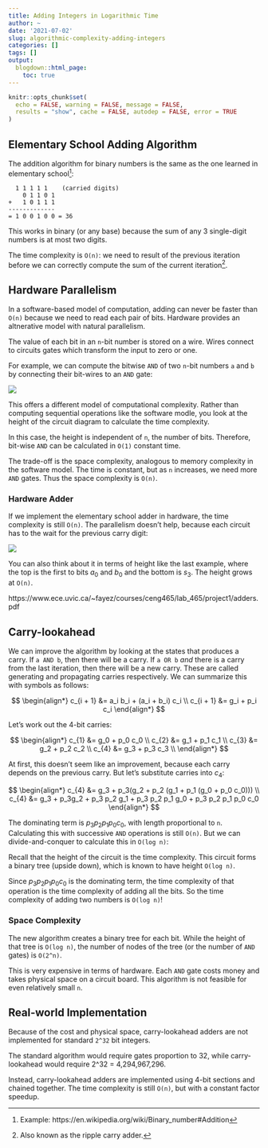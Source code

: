 ```yaml
---
title: Adding Integers in Logarithmic Time
author: ~
date: '2021-07-02'
slug: algorithmic-complexity-adding-integers
categories: []
tags: []
output:
  blogdown::html_page:
    toc: true
---
```


```r
knitr::opts_chunk$set(
  echo = FALSE, warning = FALSE, message = FALSE,
  results = "show", cache = FALSE, autodep = FALSE, error = TRUE
)
```


## Elementary School Adding Algorithm

The addition algorithm for binary numbers is the same as the
one learned in elementary school^[Example: https://en.wikipedia.org/wiki/Binary_number#Addition]:

```
  1 1 1 1 1    (carried digits)
    0 1 1 0 1
+   1 0 1 1 1
-------------
= 1 0 0 1 0 0 = 36
```

This works in binary (or any base) because the sum of any
3 single-digit numbers is at most two digits.

The time complexity is `O(n)`: we need to result of the previous
iteration before we can correctly compute the
sum of the current iteration^[Also known as the ripple carry adder.].

## Hardware Parallelism

In a software-based model of computation, adding can never
be faster than `O(n)` because we need to read each pair of bits.
Hardware provides an altnerative model with natural parallelism.

The value of each bit in an `n`-bit number is stored on a wire.
Wires connect to circuits gates which transform the input to
zero or one.

For example, we can compute the bitwise `AND` of two `n`-bit numbers `a` and `b`
by connecting their bit-wires to an `AND` gate:

![](bitwise-and.JPG)

This offers a different model of computational complexity.
Rather than computing sequential operations like the software modle,
you look at the height of the circuit diagram to calculate the time
complexity.

In this case, the height is independent of `n`, the number of bits.
Therefore, bit-wise `AND` can be calculated in `O(1)` constant time.

The trade-off is the space complexity, analogous to memory complexity
in the software model. The time is constant, but as `n` increases,
we need more `AND` gates. Thus the space complexity is `O(n)`.

### Hardware Adder

If we implement the elementary school adder in hardware,
the time complexity is still `O(n)`. The parallelism doesn't
help, because each circuit has to the wait for the previous
carry digit:

![](circuit-adder.JPG)

You can also think about it in terms of height like the last
example, where the top is the first to bits $a_0$ and $b_0$
and the bottom is $s_3$. The height grows at `O(n)`.

https://www.ece.uvic.ca/~fayez/courses/ceng465/lab_465/project1/adders.pdf


## Carry-lookahead

We can improve the algorithm by looking at the states that produces a carry.
If `a AND b`, then there will be a carry. If `a OR b` *and* there is a carry from
the last iteration, then there will be a new carry. These are called
generating and propagating carries respectively. We can summarize this
with symbols as follows:

$$
\begin{align*}
c_{i + 1} &= a_i b_i + (a_i + b_i) c_i \\
c_{i + 1} &= g_i + p_i c_i
\end{align*}
$$

Let's work out the 4-bit carries:

$$
\begin{align*}
c_{1} &= g_0 + p_0 c_0 \\
c_{2} &= g_1 + p_1 c_1 \\
c_{3} &= g_2 + p_2 c_2 \\
c_{4} &= g_3 + p_3 c_3 \\
\end{align*}
$$

At first, this doesn't seem like an improvement, because each
carry depends on the previous carry. But let's substitute
carries into $c_4$:

$$
\begin{align*}
c_{4} &= g_3 + p_3(g_2 + p_2 (g_1 + p_1 (g_0 + p_0 c_0))) \\
c_{4} &= g_3 + p_3g_2 + p_3 p_2 g_1 + p_3 p_2 p_1 g_0 + p_3 p_2 p_1 p_0 c_0
\end{align*}
$$


The dominating term is $p_3 p_2 p_1 p_0 c_0$,
with length proportional to `n`. Calculating this with
successive `AND` operations is still `O(n)`. But we can
divide-and-conquer to calculate this in `O(log n)`:


Recall that the height of the circuit is the time complexity.
This circuit forms a binary tree (upside down),
which is known to have height `O(log n)`.

Since $p_3 p_2 p_1 p_0 c_0$ is the dominating term, the time complexity
of that operation is the time complexity of adding all the bits.
So the time complexity of adding two numbers is `O(log n)`!

### Space Complexity

The new algorithm creates a binary tree for each bit. While
the height of that tree is `O(log n)`, the number of nodes of the tree
(or the number of `AND` gates) is `O(2^n)`.

This is very expensive in terms of hardware. Each `AND` gate costs
money and takes physical space on a circuit board.
This algorithm is not feasible for even relatively small `n`.

## Real-world Implementation

Because of the cost and physical space, carry-lookahead adders
are not implemented for standard `2^32` bit integers.

The standard algorithm would require gates proportion to 32, while
carry-lookahead would require 2^32 = 4,294,967,296.

Instead, carry-lookahead adders are implemented using 4-bit sections
and chained together. The time complexity is still `O(n)`,
but with a constant factor speedup.
